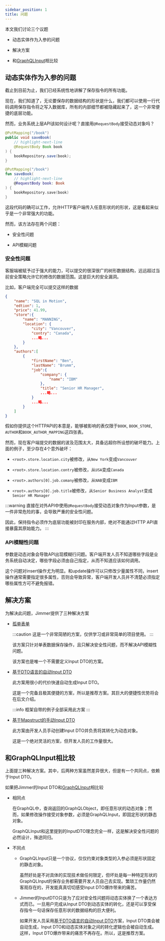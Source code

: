 ```yaml
---
sidebar_position: 1
title: 问题
---
```


本文我们讨论三个议题

-   动态实体作为入参的问题

-   解决方案

-   和[GraphQLInput](https://graphql.org/graphql-js/mutations-and-input-types/)相比较

## 动态实体作为入参的问题

截止到目前为止，我们已经系统性地讲解了保存指令的所有功能。

现在，我们知道了，无论要保存的数据结构的形状是什么，我们都可以使用一行代码调用保存指令将之写入数据库，所有的内部细节都被隐藏起来了，这一个非常便捷的底层功能。

然而，业务系统上层API该如何设计呢？直接用`@RequestBody`接受动态对象吗？

<Tabs groupId="language">
<TabItem value="java" label="Java">

```java
@PutMapping("/book")
public void saveBook(
    // highlight-next-line
    @RequestBody Book book
) {
    bookRepository.save(book);
}
```

</TabItem>
<TabItem value="kotlin" label="Kotlin">

```kotlin
@PutMapping("/book")
fun saveBook(
    // highlight-next-line
    @RequestBody book: Book
) {
    bookRepository.save(book)
}
```

</TabItem>
</Tabs>

这段代码的确可以工作，允许HTTP客户端传入任意形状的的形状，这是看起来似乎是一个非常强大的功能。

然而，该方法存在两个问题：

-   安全性问题

-   API模糊问题

### 安全性问题

客服端被赋予过于强大的能力，可以提交的很深很广的树形数据结构，远远超过当前安全策略允许它的修改的数据范围。这是巨大的安全漏洞。

比如，客户端完全可以提交这样的数据

```json
{
    "name": "SQL in Motion",
    "edtion": 1,
    "price": 41.99,
    "store":{
        "name": "MANNING",
        "location": {
            "city": "Vancouver",
            "contry": "Canada",
            ...略...
        }
    },
    "authors":[
        {
            "firstName": "Ben",
            "lastName": "Brumm",
            "job":{
                "company": {
                    "name": "IBM"
                },
                "title": "Senior HR Manager",
                ...略...
            }
            ...略...
        }
    ]
}
```

假如你提供这个HTTPAPI的本意是，能够被影响的表仅限于`BOOK`, `BOOK_STORE`, `AUTHOR`和`BOOK_AUTHOR_MAPPING`这四张表。

然而，现在客户端提交的数据的波及范围太大，具备远超你所设想的破坏能力。上面的例子，至少存在4个意外破坏：

-   `<root>.store.location.city`被修改，从`New York`变成`Vancouver`

-   `<root>.store.location.contry`被修改，从`USA`变成`Canada`

-   `<root>.authors[0].job.comany`被修改，从`NAB`变成`IBM`

-   `<root>.authors[0].job.title`被修改，从`Senior Business Analyst`变成`Senior HR Manager`

:::warning
直接在对外API中使用`@RequestBody`接受动态对象作为Input参数，是一件非常危险的事，会导致严重的安全性问题。

因此，保持指令必须作为底层功能被封印在服务内部，绝对不能通过HTTP API直接暴露其原始能力。
:::

### API模糊性问题

参数是动态对象会导致API出现模糊行问题。客户端开发人员不知道哪些字段是业务系统自动决定，哪些字段必须由自己指定，从而不知道应该如何调用。

这个问题对insert操作尤为明显。和update操作可以只修改少量属性不同，insert操作通常需要指定很多属性，否则会导致异常，客户端开发人员并不清楚必须指定哪些属性方可不避免报错。

## 解决方案

为解决此问题，Jimmer提供了三种解决方案

-   [孤单表单](./lonely)

    :::caution
    这是一个非常简陋的方案，仅供学习或非常简单的项目使用。
    :::
    
    该方案只针对单表数据保存操作，且只解决安全性问题，而不解决API模糊性问题。

    该方案也是唯一个不需要定义Input DTO的方案。

-   [基于DTO语言的自动Input DTO](./dto-lang)

    此方案用很小的代价快速自动生成Input DTO。

    这是一个完备且极其便捷的方案，所以是推荐方案。其巨大的便捷性优势将会在后文介绍。

    :::info
    框架自带的例子全部采用此方案
    :::

-   [基于Mapstruct的手动Input DTO](./mapstruct)

    此方案由开发人员手动创建Input DTO并负责将其转化为动态对象。

    这是一个绝对灵活的方案，但开发人员的工作量很大。
    
## 和GraphQLInput相比较

上面提三种解决方案。其中，后两种方案虽然差异很大，但是有一个共同点，依赖于Input DTO。

如果把Jimmer的Input DTO和[GraphQLInput](https://graphql.org/graphql-js/mutations-and-input-types/)相比较

-   相同点

    在GraphQL中，查询返回的GraphQLObject，即任意形状的动态对象；然而，如果修改操作接受对象参数，必须是GraphQLInput，即固定形状的静态对象。

    GraphQLInput和这里提到的InputDTO理念完全一样，这是解决安全性问题的必然设计，殊途同归。

-   不同点

    -   GraphQLInput只是一个协议，仅仅约束对象类型的入参必须是形状固定的静态对象。
    
        虽然好处是不对具体的实现技术做任何限定，但坏处是每一种特定形状的GraphQLInput的保存业务都需要开发人员自己去实现。繁琐工作量仍然客观存在的，开发能真真切切感受Input DTO爆炸带来的痛苦。

    -   Jimmer的InputDTO只是为了应对安全性问题将动态实体换了一个表达方式而已。一旦用户完成从Input DTO到动态实体的转化，还是可以享受保存指令一句话保存任意形状的数据结构的巨大便利。

        如果开发人员采用[基于DTO语言的自动Input DTO](./dto-lang)方案，Input DTO类会被自动生成，Input DTO和动态实体对象之间的转化逻辑也会被自动生成。这样，Input DTO爆炸带来的痛苦不再存在。所以，这是推荐方案。